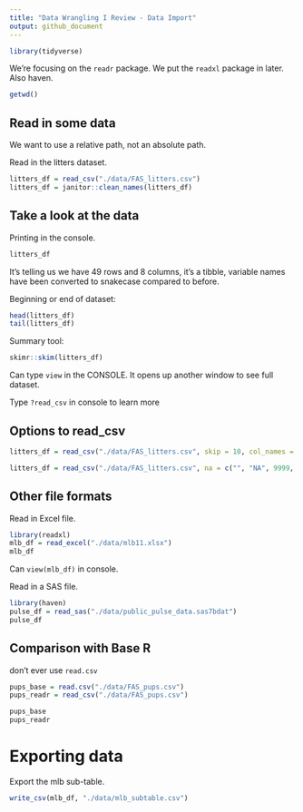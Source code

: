 ```yaml
---
title: "Data Wrangling I Review - Data Import"
output: github_document
---
```


```r
library(tidyverse)
```
We're focusing on the `readr` package. 
We put the `readxl` package in later.
Also haven.

```r
getwd()
```

## Read in some data

We want to use a relative path, not an absolute path.

Read in the litters dataset.

```r
litters_df = read_csv("./data/FAS_litters.csv")
litters_df = janitor::clean_names(litters_df)
```


## Take a look at the data

Printing in the console.
```r
litters_df
```

It's telling us we have 49 rows and 8 columns, it's a tibble, variable names have been converted to snakecase compared to before. 


Beginning or end of dataset:
```r
head(litters_df)
tail(litters_df)
```

Summary tool:
```r
skimr::skim(litters_df)
```


Can type `view` in the CONSOLE. It opens up another window to see full dataset.


Type `?read_csv` in console to learn more


## Options to read_csv

```r
litters_df = read_csv("./data/FAS_litters.csv", skip = 10, col_names = FALSE)
```

```r
litters_df = read_csv("./data/FAS_litters.csv", na = c("", "NA", 9999, "."))
```

## Other file formats

Read in Excel file.

```r
library(readxl)
mlb_df = read_excel("./data/mlb11.xlsx")
mlb_df
```

Can `view(mlb_df)` in console.


Read in a SAS file.

```r
library(haven)
pulse_df = read_sas("./data/public_pulse_data.sas7bdat")
pulse_df
```

## Comparison with Base R

don't ever use `read.csv`
```r
pups_base = read.csv("./data/FAS_pups.csv")
pups_readr = read_csv("./data/FAS_pups.csv")

pups_base
pups_readr
```


# Exporting data

Export the mlb sub-table.

```r
write_csv(mlb_df, "./data/mlb_subtable.csv")
```










